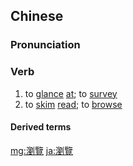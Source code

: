 {{also|浏览}}
==Chinese==
{{zh-forms|s=浏览|alt=流覽}}

===Pronunciation===
{{zh-pron
|m=liúlǎn
|c=lau4 laam5
|cat=v
}}

===Verb===
{{zh-verb}}

# to [[glance]] [[at]]; to [[survey]]
# to [[skim]] [[read]]; to [[browse]]

====Derived terms====
{{zh-der|瀏覽量|瀏覽器}}

[[mg:瀏覽]]
[[ja:瀏覽]]
